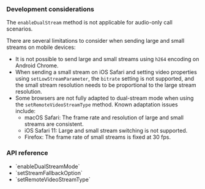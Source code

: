<PlatformWrapper platform="web">

### Development considerations

The `enableDualStream` method is not applicable for audio-only call scenarios.

There are several limitations to consider when sending large and small streams on mobile devices:

- It is not possible to send large and small streams using `h264` encoding on Android Chrome.
- When sending a small stream on iOS Safari and setting video properties using `setLowStreamParameter`, the `bitrate` setting is not supported, and the small stream resolution needs to be proportional to the large stream resolution.
- Some browsers are not fully adapted to dual-stream mode when using the `setRemoteVideoStreamType` method. Known adaptation issues include:
  - macOS Safari: The frame rate and resolution of large and small streams are consistent.
  - iOS Safari 11: Large and small stream switching is not supported.
  - Firefox: The frame rate of small streams is fixed at 30 fps.

### API reference

- <Link to="{{Global.API_REF_WEB_ROOT}}/interfaces/iagorartcclient.html#enabledualstream">`enableDualStreamMode`</Link>
- <Link to="{{Global.API_REF_WEB_ROOT}}/interfaces/iagorartcclient.html#setstreamfallbackoption">`setStreamFallbackOption`</Link>
- <Link to="{{Global.API_REF_WEB_ROOT}}/interfaces/iagorartcclient.html#setremotevideostreamtype">`setRemoteVideoStreamType`</Link>

</PlatformWrapper>
